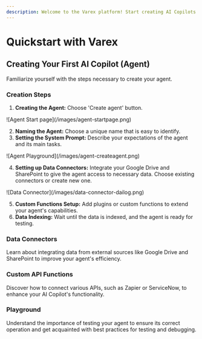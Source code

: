 ```yaml
---
description: Welcome to the Varex platform! Start creating AI Copilots for your business to enhance productivity and efficiency with our quick guide.
---
```


# Quickstart with Varex

## Creating Your First AI Copilot (Agent)

Familiarize yourself with the steps necessary to create your agent.
<Steps>

### Creation Steps

1. **Creating the Agent:** Choose 'Create agent' button.

<Frame>![Agent Start page](/images/agent-startpage.png)</Frame>

2. **Naming the Agent:** Choose a unique name that is easy to identify.
3. **Setting the System Prompt:** Describe your expectations of the agent and its main tasks.

<Frame>![Agent Playground](/images/agent-createagent.png)</Frame>

4. **Setting up Data Connectors:** Integrate your Google Drive and SharePoint to give the agent access to necessary data. Choose existing connectors or create new one.

<Frame>![Data Connector](/images/data-connector-dailog.png)</Frame>

5. **Custom Functions Setup:** Add plugins or custom functions to extend your agent's capabilities.
6. **Data Indexing:** Wait until the data is indexed, and the agent is ready for testing.

### Data Connectors

Learn about integrating data from external sources like Google Drive and SharePoint to improve your agent's efficiency.

### Custom API Functions

Discover how to connect various APIs, such as Zapier or ServiceNow, to enhance your AI Copilot's functionality.


### Playground

Understand the importance of testing your agent to ensure its correct operation and get acquainted with best practices for testing and debugging.


</Steps>


